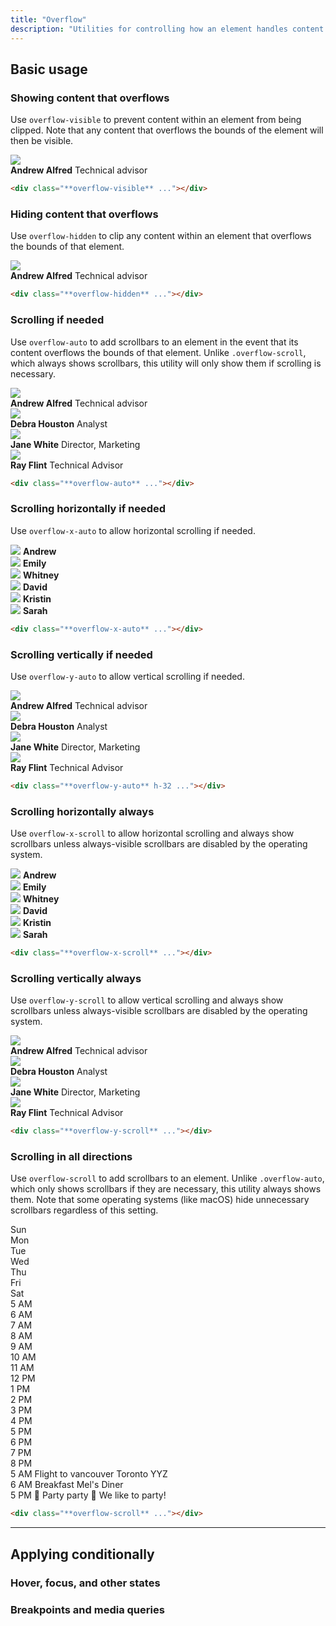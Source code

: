 ```yaml
---
title: "Overflow"
description: "Utilities for controlling how an element handles content that is too large for the container."
---
```




## Basic usage

### Showing content that overflows

Use `overflow-visible` to prevent content within an element from being clipped. Note that any content that overflows the bounds of the element will then be visible.

<Example>
  <div class="overflow-visible relative max-w-sm mx-auto bg-white shadow-lg ring-1 ring-black/5 rounded-xl flex items-center gap-6 dark:bg-slate-800 dark:highlight-white/5">
    <img class="absolute -left-6 w-24 h-24 rounded-full shadow-lg" src="https://images.unsplash.com/photo-1501196354995-cbb51c65aaea?ixlib=rb-1.2.1&ixid=MnwxMjA3fDB8MHxwaG90by1wYWdlfHx8fGVufDB8fHx8&auto=format&fit=facearea&facepad=4&w=256&h=256&q=80" />
    <div class="flex flex-col py-5 pl-24">
      <strong class="text-slate-900 text-sm font-medium dark:text-slate-200">Andrew Alfred</strong>
      <span class="text-slate-500 text-sm font-medium dark:text-slate-400">Technical advisor</span>
    </div>
  </div>
</Example>

```html
<div class="**overflow-visible** ..."></div>
```

### Hiding content that overflows

Use `overflow-hidden` to clip any content within an element that overflows the bounds of that element.

<Example>
  <div class="overflow-hidden relative max-w-sm mx-auto bg-white shadow-lg ring-1 ring-black/5 rounded-xl flex items-center gap-6 dark:bg-slate-800 dark:highlight-white/5">
    <img class="absolute -left-6 w-24 h-24 rounded-full shadow-lg" src="https://images.unsplash.com/photo-1501196354995-cbb51c65aaea?ixlib=rb-1.2.1&ixid=MnwxMjA3fDB8MHxwaG90by1wYWdlfHx8fGVufDB8fHx8&auto=format&fit=facearea&facepad=4&w=256&h=256&q=80" />
    <div class="flex flex-col py-5 pl-24">
      <strong class="text-slate-900 text-sm font-medium dark:text-slate-200">Andrew Alfred</strong>
      <span class="text-slate-500 text-sm font-medium dark:text-slate-400">Technical advisor</span>
    </div>
  </div>
</Example>

```html
<div class="**overflow-hidden** ..."></div>
```

### Scrolling if needed

Use `overflow-auto` to add scrollbars to an element in the event that its content overflows the bounds of that element. Unlike `.overflow-scroll`, which always shows scrollbars, this utility will only show them if scrolling is necessary.

<Example>
  <div class="overflow-auto h-72 relative max-w-sm mx-auto bg-white dark:bg-slate-800 dark:highlight-white/5 shadow-lg ring-1 ring-black/5 rounded-xl flex flex-col divide-y dark:divide-slate-200/5">
    <div class="flex items-center gap-4 p-4">
      <img class="w-12 h-12 rounded-full" src="https://images.unsplash.com/photo-1501196354995-cbb51c65aaea?ixlib=rb-1.2.1&ixid=MnwxMjA3fDB8MHxwaG90by1wYWdlfHx8fGVufDB8fHx8&auto=format&fit=facearea&facepad=4&w=256&h=256&q=80" />
      <div class="flex flex-col">
        <strong class="text-slate-900 text-sm font-medium dark:text-slate-200">Andrew Alfred</strong>
        <span class="text-slate-500 text-sm font-medium dark:text-slate-400">Technical advisor</span>
      </div>
    </div>
    <div class="flex items-center gap-4 p-4">
      <img class="w-12 h-12 rounded-full" src="https://images.unsplash.com/photo-1531123897727-8f129e1688ce?ixlib=rb-1.2.1&ixid=MnwxMjA3fDB8MHxwaG90by1wYWdlfHx8fGVufDB8fHx8&auto=format&fit=facearea&facepad=4&w=256&h=256&q=80" />
      <div class="flex flex-col">
        <strong class="text-slate-900 text-sm font-medium dark:text-slate-200">Debra Houston</strong>
        <span class="text-slate-500 text-sm font-medium dark:text-slate-400">Analyst</span>
      </div>
    </div>
    <div class="flex items-center gap-4 p-4">
      <img class="w-12 h-12 rounded-full" src="https://images.unsplash.com/photo-1517841905240-472988babdf9?ixlib=rb-1.2.1&ixid=MnwxMjA3fDB8MHxwaG90by1wYWdlfHx8fGVufDB8fHx8&auto=format&fit=facearea&facepad=4&w=256&h=256&q=80" />
      <div class="flex flex-col">
        <strong class="text-slate-900 text-sm font-medium dark:text-slate-200">Jane White</strong>
        <span class="text-slate-500 text-sm font-medium dark:text-slate-400">Director, Marketing</span>
      </div>
    </div>
    <div class="flex items-center gap-4 p-4">
      <img class="w-12 h-12 rounded-full" src="https://images.unsplash.com/photo-1531427186611-ecfd6d936c79?ixlib=rb-1.2.1&ixid=MnwxMjA3fDB8MHxwaG90by1wYWdlfHx8fGVufDB8fHx8&auto=format&fit=facearea&facepad=4&w=256&h=256&q=80" />
      <div class="flex flex-col">
        <strong class="text-slate-900 text-sm font-medium dark:text-slate-200">Ray Flint</strong>
        <span class="text-slate-500 text-sm font-medium dark:text-slate-400">Technical Advisor</span>
      </div>
    </div>
  </div>
</Example>

```html
<div class="**overflow-auto** ..."></div>
```

### Scrolling horizontally if needed

Use `overflow-x-auto` to allow horizontal scrolling if needed.

<Example p="none">
  <div class="max-w-md mx-auto bg-white shadow-xl min-w-0 dark:bg-slate-800 dark:highlight-white/5">
    <div class="overflow-x-auto flex">
      <div class="flex-none py-6 px-3 first:pl-6 last:pr-6">
        <div class="flex flex-col items-center justify-center gap-3">
          <img class="w-18 h-18 rounded-full" src="https://images.unsplash.com/photo-1501196354995-cbb51c65aaea?ixlib=rb-1.2.1&ixid=MnwxMjA3fDB8MHxwaG90by1wYWdlfHx8fGVufDB8fHx8&auto=format&fit=facearea&facepad=4&w=256&h=256&q=80" />
          <strong class="text-slate-900 text-xs font-medium dark:text-slate-200">Andrew</strong>
        </div>
      </div>
      <div class="flex-none py-6 px-3 first:pl-6 last:pr-6">
        <div class="flex flex-col items-center justify-center gap-3">
          <img class="w-18 h-18 rounded-full" src="https://images.unsplash.com/photo-1494790108377-be9c29b29330?ixlib=rb-1.2.1&ixid=MnwxMjA3fDB8MHxwaG90by1wYWdlfHx8fGVufDB8fHx8&auto=format&fit=facearea&facepad=4&w=256&h=256&q=80" />
          <strong class="text-slate-900 text-xs font-medium dark:text-slate-200">Emily</strong>
        </div>
      </div>
      <div class="flex-none py-6 px-3 first:pl-6 last:pr-6">
        <div class="flex flex-col items-center justify-center gap-3">
          <img class="w-18 h-18 rounded-full" src="https://images.unsplash.com/photo-1502685104226-ee32379fefbe?ixlib=rb-1.2.1&ixid=MnwxMjA3fDB8MHxwaG90by1wYWdlfHx8fGVufDB8fHx8&auto=format&fit=facearea&facepad=4&w=256&h=256&q=80" />
          <strong class="text-slate-900 text-xs font-medium dark:text-slate-200">Whitney</strong>
        </div>
      </div>
      <div class="flex-none py-6 px-3 first:pl-6 last:pr-6">
        <div class="flex flex-col items-center justify-center gap-3">
          <img class="w-18 h-18 rounded-full" src="https://images.unsplash.com/photo-1519345182560-3f2917c472ef?ixlib=rb-1.2.1&ixid=MnwxMjA3fDB8MHxwaG90by1wYWdlfHx8fGVufDB8fHx8&auto=format&fit=facearea&facepad=4&w=256&h=256&q=80" />
          <strong class="text-slate-900 text-xs font-medium dark:text-slate-200">David</strong>
        </div>
      </div>
      <div class="flex-none py-6 px-3 first:pl-6 last:pr-6">
        <div class="flex flex-col items-center justify-center gap-3">
          <img class="w-18 h-18 rounded-full" src="https://images.unsplash.com/photo-1438761681033-6461ffad8d80?ixlib=rb-1.2.1&ixid=MnwxMjA3fDB8MHxwaG90by1wYWdlfHx8fGVufDB8fHx8&auto=format&fit=facearea&facepad=4&w=256&h=256&q=80" />
          <strong class="text-slate-900 text-xs font-medium dark:text-slate-200">Kristin</strong>
        </div>
      </div>
      <div class="flex-none py-6 px-3 first:pl-6 last:pr-6">
        <div class="flex flex-col items-center justify-center gap-3">
          <img class="w-18 h-18 rounded-full" src="https://images.unsplash.com/photo-1605405748313-a416a1b84491?ixlib=rb-1.2.1&ixid=MnwxMjA3fDB8MHxwaG90by1wYWdlfHx8fGVufDB8fHx8&auto=format&fit=facearea&facepad=4&w=256&h=256&q=80" />
          <strong class="text-slate-900 text-xs font-medium dark:text-slate-200">Sarah</strong>
        </div>
      </div>
    </div>
  </div>
</Example>

```html
<div class="**overflow-x-auto** ..."></div>
```

### Scrolling vertically if needed

Use `overflow-y-auto` to allow vertical scrolling if needed.

<Example>
  <div class="overflow-y-auto h-72 relative max-w-sm mx-auto bg-white dark:bg-slate-800 dark:highlight-white/5 shadow-lg ring-1 ring-black/5 rounded-xl flex flex-col divide-y dark:divide-slate-200/5">
    <div class="flex items-center gap-4 p-4">
      <img class="w-12 h-12 rounded-full" src="https://images.unsplash.com/photo-1501196354995-cbb51c65aaea?ixlib=rb-1.2.1&ixid=MnwxMjA3fDB8MHxwaG90by1wYWdlfHx8fGVufDB8fHx8&auto=format&fit=facearea&facepad=4&w=256&h=256&q=80" />
      <div class="flex flex-col">
        <strong class="text-slate-900 text-sm font-medium dark:text-slate-200">Andrew Alfred</strong>
        <span class="text-slate-500 text-sm font-medium dark:text-slate-400">Technical advisor</span>
      </div>
    </div>
    <div class="flex items-center gap-4 p-4">
      <img class="w-12 h-12 rounded-full" src="https://images.unsplash.com/photo-1531123897727-8f129e1688ce?ixlib=rb-1.2.1&ixid=MnwxMjA3fDB8MHxwaG90by1wYWdlfHx8fGVufDB8fHx8&auto=format&fit=facearea&facepad=4&w=256&h=256&q=80" />
      <div class="flex flex-col">
        <strong class="text-slate-900 text-sm font-medium dark:text-slate-200">Debra Houston</strong>
        <span class="text-slate-500 text-sm font-medium dark:text-slate-400">Analyst</span>
      </div>
    </div>
    <div class="flex items-center gap-4 p-4">
      <img class="w-12 h-12 rounded-full" src="https://images.unsplash.com/photo-1517841905240-472988babdf9?ixlib=rb-1.2.1&ixid=MnwxMjA3fDB8MHxwaG90by1wYWdlfHx8fGVufDB8fHx8&auto=format&fit=facearea&facepad=4&w=256&h=256&q=80" />
      <div class="flex flex-col">
        <strong class="text-slate-900 text-sm font-medium dark:text-slate-200">Jane White</strong>
        <span class="text-slate-500 text-sm font-medium dark:text-slate-400">Director, Marketing</span>
      </div>
    </div>
    <div class="flex items-center gap-4 p-4">
      <img class="w-12 h-12 rounded-full" src="https://images.unsplash.com/photo-1531427186611-ecfd6d936c79?ixlib=rb-1.2.1&ixid=MnwxMjA3fDB8MHxwaG90by1wYWdlfHx8fGVufDB8fHx8&auto=format&fit=facearea&facepad=4&w=256&h=256&q=80" />
      <div class="flex flex-col">
        <strong class="text-slate-900 text-sm font-medium dark:text-slate-200">Ray Flint</strong>
        <span class="text-slate-500 text-sm font-medium dark:text-slate-400">Technical Advisor</span>
      </div>
    </div>
  </div>
</Example>

```html
<div class="**overflow-y-auto** h-32 ..."></div>
```

### Scrolling horizontally always

Use `overflow-x-scroll` to allow horizontal scrolling and always show scrollbars unless always-visible scrollbars are disabled by the operating system.

<Example p="none">
  <div class="max-w-md mx-auto bg-white shadow-xl min-w-0 dark:bg-slate-800 dark:highlight-white/5">
    <div class="overflow-x-scroll flex">
      <div class="flex-none py-6 px-3 first:pl-6 last:pr-6">
        <div class="flex flex-col items-center justify-center gap-3">
          <img class="w-18 h-18 rounded-full" src="https://images.unsplash.com/photo-1501196354995-cbb51c65aaea?ixlib=rb-1.2.1&ixid=MnwxMjA3fDB8MHxwaG90by1wYWdlfHx8fGVufDB8fHx8&auto=format&fit=facearea&facepad=4&w=256&h=256&q=80"/>
          <strong class="text-slate-900 text-xs font-medium dark:text-slate-200">Andrew</strong>
        </div>
      </div>
      <div class="flex-none py-6 px-3 first:pl-6 last:pr-6">
        <div class="flex flex-col items-center justify-center gap-3">
          <img class="w-18 h-18 rounded-full" src="https://images.unsplash.com/photo-1494790108377-be9c29b29330?ixlib=rb-1.2.1&ixid=MnwxMjA3fDB8MHxwaG90by1wYWdlfHx8fGVufDB8fHx8&auto=format&fit=facearea&facepad=4&w=256&h=256&q=80"/>
          <strong class="text-slate-900 text-xs font-medium dark:text-slate-200">Emily</strong>
        </div>
      </div>
      <div class="flex-none py-6 px-3 first:pl-6 last:pr-6">
        <div class="flex flex-col items-center justify-center gap-3">
          <img class="w-18 h-18 rounded-full" src="https://images.unsplash.com/photo-1502685104226-ee32379fefbe?ixlib=rb-1.2.1&ixid=MnwxMjA3fDB8MHxwaG90by1wYWdlfHx8fGVufDB8fHx8&auto=format&fit=facearea&facepad=4&w=256&h=256&q=80"/>
          <strong class="text-slate-900 text-xs font-medium dark:text-slate-200">Whitney</strong>
        </div>
      </div>
      <div class="flex-none py-6 px-3 first:pl-6 last:pr-6">
        <div class="flex flex-col items-center justify-center gap-3">
          <img class="w-18 h-18 rounded-full" src="https://images.unsplash.com/photo-1519345182560-3f2917c472ef?ixlib=rb-1.2.1&ixid=MnwxMjA3fDB8MHxwaG90by1wYWdlfHx8fGVufDB8fHx8&auto=format&fit=facearea&facepad=4&w=256&h=256&q=80"/>
          <strong class="text-slate-900 text-xs font-medium dark:text-slate-200">David</strong>
        </div>
      </div>
      <div class="flex-none py-6 px-3 first:pl-6 last:pr-6">
        <div class="flex flex-col items-center justify-center gap-3">
          <img class="w-18 h-18 rounded-full" src="https://images.unsplash.com/photo-1438761681033-6461ffad8d80?ixlib=rb-1.2.1&ixid=MnwxMjA3fDB8MHxwaG90by1wYWdlfHx8fGVufDB8fHx8&auto=format&fit=facearea&facepad=4&w=256&h=256&q=80"/>
          <strong class="text-slate-900 text-xs font-medium dark:text-slate-200">Kristin</strong>
        </div>
      </div>
      <div class="flex-none py-6 px-3 first:pl-6 last:pr-6">
        <div class="flex flex-col items-center justify-center gap-3">
          <img class="w-18 h-18 rounded-full" src="https://images.unsplash.com/photo-1605405748313-a416a1b84491?ixlib=rb-1.2.1&ixid=MnwxMjA3fDB8MHxwaG90by1wYWdlfHx8fGVufDB8fHx8&auto=format&fit=facearea&facepad=4&w=256&h=256&q=80"/>
          <strong class="text-slate-900 text-xs font-medium dark:text-slate-200">Sarah</strong>
        </div>
      </div>
    </div>
  </div>
</Example>

```html
<div class="**overflow-x-scroll** ..."></div>
```

### Scrolling vertically always

Use `overflow-y-scroll` to allow vertical scrolling and always show scrollbars unless always-visible scrollbars are disabled by the operating system.

<Example>
  <div class="overflow-y-scroll h-72 relative max-w-sm mx-auto bg-white dark:bg-slate-800 shadow-lg ring-1 ring-black/5 rounded-xl flex flex-col divide-y dark:divide-slate-200/5">
    <div class="flex items-center gap-4 p-4">
      <img class="w-12 h-12 rounded-full" src="https://images.unsplash.com/photo-1501196354995-cbb51c65aaea?ixlib=rb-1.2.1&ixid=MnwxMjA3fDB8MHxwaG90by1wYWdlfHx8fGVufDB8fHx8&auto=format&fit=facearea&facepad=4&w=256&h=256&q=80" />
      <div class="flex flex-col">
        <strong class="text-slate-900 text-sm font-medium dark:text-slate-200">Andrew Alfred</strong>
        <span class="text-slate-500 text-sm font-medium dark:text-slate-400">Technical advisor</span>
      </div>
    </div>
    <div class="flex items-center gap-4 p-4">
      <img class="w-12 h-12 rounded-full" src="https://images.unsplash.com/photo-1531123897727-8f129e1688ce?ixlib=rb-1.2.1&ixid=MnwxMjA3fDB8MHxwaG90by1wYWdlfHx8fGVufDB8fHx8&auto=format&fit=facearea&facepad=4&w=256&h=256&q=80" />
      <div class="flex flex-col">
        <strong class="text-slate-900 text-sm font-medium dark:text-slate-200">Debra Houston</strong>
        <span class="text-slate-500 text-sm font-medium dark:text-slate-400">Analyst</span>
      </div>
    </div>
    <div class="flex items-center gap-4 p-4">
      <img class="w-12 h-12 rounded-full" src="https://images.unsplash.com/photo-1517841905240-472988babdf9?ixlib=rb-1.2.1&ixid=MnwxMjA3fDB8MHxwaG90by1wYWdlfHx8fGVufDB8fHx8&auto=format&fit=facearea&facepad=4&w=256&h=256&q=80" />
      <div class="flex flex-col">
        <strong class="text-slate-900 text-sm font-medium dark:text-slate-200">Jane White</strong>
        <span class="text-slate-500 text-sm font-medium dark:text-slate-400">Director, Marketing</span>
      </div>
    </div>
    <div class="flex items-center gap-4 p-4">
      <img class="w-12 h-12 rounded-full" src="https://images.unsplash.com/photo-1531427186611-ecfd6d936c79?ixlib=rb-1.2.1&ixid=MnwxMjA3fDB8MHxwaG90by1wYWdlfHx8fGVufDB8fHx8&auto=format&fit=facearea&facepad=4&w=256&h=256&q=80" />
      <div class="flex flex-col">
        <strong class="text-slate-900 text-sm font-medium dark:text-slate-200">Ray Flint</strong>
        <span class="text-slate-500 text-sm font-medium dark:text-slate-400">Technical Advisor</span>
      </div>
    </div>
  </div>
</Example>

```html
<div class="**overflow-y-scroll** ..."></div>
```

### Scrolling in all directions

Use `overflow-scroll` to add scrollbars to an element. Unlike `.overflow-auto`, which only shows scrollbars if they are necessary, this utility always shows them. Note that some operating systems (like macOS) hide unnecessary scrollbars regardless of this setting.

<Example p="none">
  <div class="mx-4 bg-white dark:bg-slate-800 shadow-xl overflow-hidden">
    <div class="overflow-scroll grid grid-cols-[70px,repeat(7,150px)] grid-rows-[auto,repeat(16,50px)] max-h-[350px]">
      <!-- Calendar frame -->
      <div class="row-start-[1] col-start-[1] sticky top-0 z-10 bg-white dark:bg-gradient-to-b dark:from-slate-600 dark:to-slate-700 border-slate-100 dark:border-black/10 bg-clip-padding text-slate-900 dark:text-slate-200 border-b text-sm font-medium py-2"></div>
      <div class="row-start-[1] col-start-[2] sticky top-0 z-10 bg-white dark:bg-gradient-to-b dark:from-slate-600 dark:to-slate-700 border-slate-100 dark:border-black/10 bg-clip-padding text-slate-900 dark:text-slate-200 border-b text-sm font-medium py-2 text-center">Sun</div>
      <div class="row-start-[1] col-start-[3] sticky top-0 z-10 bg-white dark:bg-gradient-to-b dark:from-slate-600 dark:to-slate-700 border-slate-100 dark:border-black/10 bg-clip-padding text-slate-900 dark:text-slate-200 border-b text-sm font-medium py-2 text-center">Mon</div>
      <div class="row-start-[1] col-start-[4] sticky top-0 z-10 bg-white dark:bg-gradient-to-b dark:from-slate-600 dark:to-slate-700 border-slate-100 dark:border-black/10 bg-clip-padding text-slate-900 dark:text-slate-200 border-b text-sm font-medium py-2 text-center">Tue</div>
      <div class="row-start-[1] col-start-[5] sticky top-0 z-10 bg-white dark:bg-gradient-to-b dark:from-slate-600 dark:to-slate-700 border-slate-100 dark:border-black/10 bg-clip-padding text-slate-900 dark:text-slate-200 border-b text-sm font-medium py-2 text-center">Wed</div>
      <div class="row-start-[1] col-start-[6] sticky top-0 z-10 bg-white dark:bg-gradient-to-b dark:from-slate-600 dark:to-slate-700 border-slate-100 dark:border-black/10 bg-clip-padding text-slate-900 dark:text-slate-200 border-b text-sm font-medium py-2 text-center">Thu</div>
      <div class="row-start-[1] col-start-[7] sticky top-0 z-10 bg-white dark:bg-gradient-to-b dark:from-slate-600 dark:to-slate-700 border-slate-100 dark:border-black/10 bg-clip-padding text-slate-900 dark:text-slate-200 border-b text-sm font-medium py-2 text-center">Fri</div>
      <div class="row-start-[1] col-start-[8] sticky top-0 z-10 bg-white dark:bg-gradient-to-b dark:from-slate-600 dark:to-slate-700 border-slate-100 dark:border-black/10 bg-clip-padding text-slate-900 dark:text-slate-200 border-b text-sm font-medium py-2 text-center">Sat</div>
      <div class="row-start-[2] col-start-[1] border-slate-100 dark:border-slate-200/5 border-r text-xs p-1.5 text-right text-slate-400 uppercase sticky left-0 bg-white dark:bg-slate-800 font-medium">5 AM</div>
      <div class="row-start-[2] col-start-[2] border-slate-100 dark:border-slate-200/5 border-b border-r"></div>
      <div class="row-start-[2] col-start-[3] border-slate-100 dark:border-slate-200/5 border-b border-r"></div>
      <div class="row-start-[2] col-start-[4] border-slate-100 dark:border-slate-200/5 border-b border-r"></div>
      <div class="row-start-[2] col-start-[5] border-slate-100 dark:border-slate-200/5 border-b border-r"></div>
      <div class="row-start-[2] col-start-[6] border-slate-100 dark:border-slate-200/5 border-b border-r"></div>
      <div class="row-start-[2] col-start-[7] border-slate-100 dark:border-slate-200/5 border-b border-r"></div>
      <div class="row-start-[2] col-start-[8] border-slate-100 dark:border-slate-200/5 border-b"></div>
      <div class="row-start-[3] col-start-[1] border-slate-100 dark:border-slate-200/5 border-r text-xs p-1.5 text-right text-slate-400 uppercase sticky left-0 bg-white dark:bg-slate-800 font-medium">6 AM</div>
      <div class="row-start-[3] col-start-[2] border-slate-100 dark:border-slate-200/5 border-b border-r"></div>
      <div class="row-start-[3] col-start-[3] border-slate-100 dark:border-slate-200/5 border-b border-r"></div>
      <div class="row-start-[3] col-start-[4] border-slate-100 dark:border-slate-200/5 border-b border-r"></div>
      <div class="row-start-[3] col-start-[5] border-slate-100 dark:border-slate-200/5 border-b border-r"></div>
      <div class="row-start-[3] col-start-[6] border-slate-100 dark:border-slate-200/5 border-b border-r"></div>
      <div class="row-start-[3] col-start-[7] border-slate-100 dark:border-slate-200/5 border-b border-r"></div>
      <div class="row-start-[3] col-start-[8] border-slate-100 dark:border-slate-200/5 border-b"></div>
      <div class="row-start-[4] col-start-[1] border-slate-100 dark:border-slate-200/5 border-r text-xs p-1.5 text-right text-slate-400 uppercase sticky left-0 bg-white dark:bg-slate-800 font-medium">7 AM</div>
      <div class="row-start-[4] col-start-[2] border-slate-100 dark:border-slate-200/5 border-b border-r"></div>
      <div class="row-start-[4] col-start-[3] border-slate-100 dark:border-slate-200/5 border-b border-r"></div>
      <div class="row-start-[4] col-start-[4] border-slate-100 dark:border-slate-200/5 border-b border-r"></div>
      <div class="row-start-[4] col-start-[5] border-slate-100 dark:border-slate-200/5 border-b border-r"></div>
      <div class="row-start-[4] col-start-[6] border-slate-100 dark:border-slate-200/5 border-b border-r"></div>
      <div class="row-start-[4] col-start-[7] border-slate-100 dark:border-slate-200/5 border-b border-r"></div>
      <div class="row-start-[4] col-start-[8] border-slate-100 dark:border-slate-200/5 border-b"></div>
      <div class="row-start-[5] col-start-[1] border-slate-100 dark:border-slate-200/5 border-r text-xs p-1.5 text-right text-slate-400 uppercase sticky left-0 bg-white dark:bg-slate-800 font-medium">8 AM</div>
      <div class="row-start-[5] col-start-[2] border-slate-100 dark:border-slate-200/5 border-b border-r"></div>
      <div class="row-start-[5] col-start-[3] border-slate-100 dark:border-slate-200/5 border-b border-r"></div>
      <div class="row-start-[5] col-start-[4] border-slate-100 dark:border-slate-200/5 border-b border-r"></div>
      <div class="row-start-[5] col-start-[5] border-slate-100 dark:border-slate-200/5 border-b border-r"></div>
      <div class="row-start-[5] col-start-[6] border-slate-100 dark:border-slate-200/5 border-b border-r"></div>
      <div class="row-start-[5] col-start-[7] border-slate-100 dark:border-slate-200/5 border-b border-r"></div>
      <div class="row-start-[5] col-start-[8] border-slate-100 dark:border-slate-200/5 border-b"></div>
      <div class="row-start-[6] col-start-[1] border-slate-100 dark:border-slate-200/5 border-r text-xs p-1.5 text-right text-slate-400 uppercase sticky left-0 bg-white dark:bg-slate-800 font-medium">9 AM</div>
      <div class="row-start-[6] col-start-[2] border-slate-100 dark:border-slate-200/5 border-b border-r"></div>
      <div class="row-start-[6] col-start-[3] border-slate-100 dark:border-slate-200/5 border-b border-r"></div>
      <div class="row-start-[6] col-start-[4] border-slate-100 dark:border-slate-200/5 border-b border-r"></div>
      <div class="row-start-[6] col-start-[5] border-slate-100 dark:border-slate-200/5 border-b border-r"></div>
      <div class="row-start-[6] col-start-[6] border-slate-100 dark:border-slate-200/5 border-b border-r"></div>
      <div class="row-start-[6] col-start-[7] border-slate-100 dark:border-slate-200/5 border-b border-r"></div>
      <div class="row-start-[6] col-start-[8] border-slate-100 dark:border-slate-200/5 border-b"></div>
      <div class="row-start-[7] col-start-[1] border-slate-100 dark:border-slate-200/5 border-r text-xs p-1.5 text-right text-slate-400 uppercase sticky left-0 bg-white dark:bg-slate-800 font-medium">10 AM</div>
      <div class="row-start-[7] col-start-[2] border-slate-100 dark:border-slate-200/5 border-b border-r"></div>
      <div class="row-start-[7] col-start-[3] border-slate-100 dark:border-slate-200/5 border-b border-r"></div>
      <div class="row-start-[7] col-start-[4] border-slate-100 dark:border-slate-200/5 border-b border-r"></div>
      <div class="row-start-[7] col-start-[5] border-slate-100 dark:border-slate-200/5 border-b border-r"></div>
      <div class="row-start-[7] col-start-[6] border-slate-100 dark:border-slate-200/5 border-b border-r"></div>
      <div class="row-start-[7] col-start-[7] border-slate-100 dark:border-slate-200/5 border-b border-r"></div>
      <div class="row-start-[7] col-start-[8] border-slate-100 dark:border-slate-200/5 border-b"></div>
      <div class="row-start-[8] col-start-[1] border-slate-100 dark:border-slate-200/5 border-r text-xs p-1.5 text-right text-slate-400 uppercase sticky left-0 bg-white dark:bg-slate-800 font-medium">11 AM</div>
      <div class="row-start-[8] col-start-[2] border-slate-100 dark:border-slate-200/5 border-b border-r"></div>
      <div class="row-start-[8] col-start-[3] border-slate-100 dark:border-slate-200/5 border-b border-r"></div>
      <div class="row-start-[8] col-start-[4] border-slate-100 dark:border-slate-200/5 border-b border-r"></div>
      <div class="row-start-[8] col-start-[5] border-slate-100 dark:border-slate-200/5 border-b border-r"></div>
      <div class="row-start-[8] col-start-[6] border-slate-100 dark:border-slate-200/5 border-b border-r"></div>
      <div class="row-start-[8] col-start-[7] border-slate-100 dark:border-slate-200/5 border-b border-r"></div>
      <div class="row-start-[8] col-start-[8] border-slate-100 dark:border-slate-200/5 border-b"></div>
      <div class="row-start-[9] col-start-[1] border-slate-100 dark:border-slate-200/5 border-r text-xs p-1.5 text-right text-slate-400 uppercase sticky left-0 bg-white dark:bg-slate-800 font-medium">12 PM</div>
      <div class="row-start-[9] col-start-[2] border-slate-100 dark:border-slate-200/5 border-b border-r"></div>
      <div class="row-start-[9] col-start-[3] border-slate-100 dark:border-slate-200/5 border-b border-r"></div>
      <div class="row-start-[9] col-start-[4] border-slate-100 dark:border-slate-200/5 border-b border-r"></div>
      <div class="row-start-[9] col-start-[5] border-slate-100 dark:border-slate-200/5 border-b border-r"></div>
      <div class="row-start-[9] col-start-[6] border-slate-100 dark:border-slate-200/5 border-b border-r"></div>
      <div class="row-start-[9] col-start-[7] border-slate-100 dark:border-slate-200/5 border-b border-r"></div>
      <div class="row-start-[9] col-start-[8] border-slate-100 dark:border-slate-200/5 border-b"></div>
      <div class="row-start-[10] col-start-[1] border-slate-100 dark:border-slate-200/5 border-r text-xs p-1.5 text-right text-slate-400 uppercase sticky left-0 bg-white dark:bg-slate-800 font-medium">1 PM</div>
      <div class="row-start-[10] col-start-[2] border-slate-100 dark:border-slate-200/5 border-b border-r"></div>
      <div class="row-start-[10] col-start-[3] border-slate-100 dark:border-slate-200/5 border-b border-r"></div>
      <div class="row-start-[10] col-start-[4] border-slate-100 dark:border-slate-200/5 border-b border-r"></div>
      <div class="row-start-[10] col-start-[5] border-slate-100 dark:border-slate-200/5 border-b border-r"></div>
      <div class="row-start-[10] col-start-[6] border-slate-100 dark:border-slate-200/5 border-b border-r"></div>
      <div class="row-start-[10] col-start-[7] border-slate-100 dark:border-slate-200/5 border-b border-r"></div>
      <div class="row-start-[10] col-start-[8] border-slate-100 dark:border-slate-200/5 border-b"></div>
      <div class="row-start-[11] col-start-[1] border-slate-100 dark:border-slate-200/5 border-r text-xs p-1.5 text-right text-slate-400 uppercase sticky left-0 bg-white dark:bg-slate-800 font-medium">2 PM</div>
      <div class="row-start-[11] col-start-[2] border-slate-100 dark:border-slate-200/5 border-b border-r"></div>
      <div class="row-start-[11] col-start-[3] border-slate-100 dark:border-slate-200/5 border-b border-r"></div>
      <div class="row-start-[11] col-start-[4] border-slate-100 dark:border-slate-200/5 border-b border-r"></div>
      <div class="row-start-[11] col-start-[5] border-slate-100 dark:border-slate-200/5 border-b border-r"></div>
      <div class="row-start-[11] col-start-[6] border-slate-100 dark:border-slate-200/5 border-b border-r"></div>
      <div class="row-start-[11] col-start-[7] border-slate-100 dark:border-slate-200/5 border-b border-r"></div>
      <div class="row-start-[11] col-start-[8] border-slate-100 dark:border-slate-200/5 border-b"></div>
      <div class="row-start-[12] col-start-[1] border-slate-100 dark:border-slate-200/5 border-r text-xs p-1.5 text-right text-slate-400 uppercase sticky left-0 bg-white dark:bg-slate-800 font-medium">3 PM</div>
      <div class="row-start-[12] col-start-[2] border-slate-100 dark:border-slate-200/5 border-b border-r"></div>
      <div class="row-start-[12] col-start-[3] border-slate-100 dark:border-slate-200/5 border-b border-r"></div>
      <div class="row-start-[12] col-start-[4] border-slate-100 dark:border-slate-200/5 border-b border-r"></div>
      <div class="row-start-[12] col-start-[5] border-slate-100 dark:border-slate-200/5 border-b border-r"></div>
      <div class="row-start-[12] col-start-[6] border-slate-100 dark:border-slate-200/5 border-b border-r"></div>
      <div class="row-start-[12] col-start-[7] border-slate-100 dark:border-slate-200/5 border-b border-r"></div>
      <div class="row-start-[12] col-start-[8] border-slate-100 dark:border-slate-200/5 border-b"></div>
      <div class="row-start-[13] col-start-[1] border-slate-100 dark:border-slate-200/5 border-r text-xs p-1.5 text-right text-slate-400 uppercase sticky left-0 bg-white dark:bg-slate-800 font-medium">4 PM</div>
      <div class="row-start-[13] col-start-[2] border-slate-100 dark:border-slate-200/5 border-b border-r"></div>
      <div class="row-start-[13] col-start-[3] border-slate-100 dark:border-slate-200/5 border-b border-r"></div>
      <div class="row-start-[13] col-start-[4] border-slate-100 dark:border-slate-200/5 border-b border-r"></div>
      <div class="row-start-[13] col-start-[5] border-slate-100 dark:border-slate-200/5 border-b border-r"></div>
      <div class="row-start-[13] col-start-[6] border-slate-100 dark:border-slate-200/5 border-b border-r"></div>
      <div class="row-start-[13] col-start-[7] border-slate-100 dark:border-slate-200/5 border-b border-r"></div>
      <div class="row-start-[13] col-start-[8] border-slate-100 dark:border-slate-200/5 border-b"></div>
      <div class="row-start-[14] col-start-[1] border-slate-100 dark:border-slate-200/5 border-r text-xs p-1.5 text-right text-slate-400 uppercase sticky left-0 bg-white dark:bg-slate-800 font-medium">5 PM</div>
      <div class="row-start-[14] col-start-[2] border-slate-100 dark:border-slate-200/5 border-b border-r"></div>
      <div class="row-start-[14] col-start-[3] border-slate-100 dark:border-slate-200/5 border-b border-r"></div>
      <div class="row-start-[14] col-start-[4] border-slate-100 dark:border-slate-200/5 border-b border-r"></div>
      <div class="row-start-[14] col-start-[5] border-slate-100 dark:border-slate-200/5 border-b border-r"></div>
      <div class="row-start-[14] col-start-[6] border-slate-100 dark:border-slate-200/5 border-b border-r"></div>
      <div class="row-start-[14] col-start-[7] border-slate-100 dark:border-slate-200/5 border-b border-r"></div>
      <div class="row-start-[14] col-start-[8] border-slate-100 dark:border-slate-200/5 border-b"></div>
      <div class="row-start-[15] col-start-[1] border-slate-100 dark:border-slate-200/5 border-r text-xs p-1.5 text-right text-slate-400 uppercase sticky left-0 bg-white dark:bg-slate-800 font-medium">6 PM</div>
      <div class="row-start-[15] col-start-[2] border-slate-100 dark:border-slate-200/5 border-b border-r"></div>
      <div class="row-start-[15] col-start-[3] border-slate-100 dark:border-slate-200/5 border-b border-r"></div>
      <div class="row-start-[15] col-start-[4] border-slate-100 dark:border-slate-200/5 border-b border-r"></div>
      <div class="row-start-[15] col-start-[5] border-slate-100 dark:border-slate-200/5 border-b border-r"></div>
      <div class="row-start-[15] col-start-[6] border-slate-100 dark:border-slate-200/5 border-b border-r"></div>
      <div class="row-start-[15] col-start-[7] border-slate-100 dark:border-slate-200/5 border-b border-r"></div>
      <div class="row-start-[15] col-start-[8] border-slate-100 dark:border-slate-200/5 border-b"></div>
      <div class="row-start-[16] col-start-[1] border-slate-100 dark:border-slate-200/5 border-r text-xs p-1.5 text-right text-slate-400 uppercase sticky left-0 bg-white dark:bg-slate-800 font-medium">7 PM</div>
      <div class="row-start-[16] col-start-[2] border-slate-100 dark:border-slate-200/5 border-b border-r"></div>
      <div class="row-start-[16] col-start-[3] border-slate-100 dark:border-slate-200/5 border-b border-r"></div>
      <div class="row-start-[16] col-start-[4] border-slate-100 dark:border-slate-200/5 border-b border-r"></div>
      <div class="row-start-[16] col-start-[5] border-slate-100 dark:border-slate-200/5 border-b border-r"></div>
      <div class="row-start-[16] col-start-[6] border-slate-100 dark:border-slate-200/5 border-b border-r"></div>
      <div class="row-start-[16] col-start-[7] border-slate-100 dark:border-slate-200/5 border-b border-r"></div>
      <div class="row-start-[16] col-start-[8] border-slate-100 dark:border-slate-200/5 border-b"></div>
      <div class="row-start-[17] col-start-[1] border-slate-100 dark:border-slate-200/5 border-r text-xs p-1.5 text-right text-slate-400 uppercase sticky left-0 bg-white dark:bg-slate-800 font-medium">8 PM</div>
      <div class="row-start-[17] col-start-[2] border-slate-100 dark:border-slate-200/5 border-r"></div>
      <div class="row-start-[17] col-start-[3] border-slate-100 dark:border-slate-200/5 border-r"></div>
      <div class="row-start-[17] col-start-[4] border-slate-100 dark:border-slate-200/5 border-r"></div>
      <div class="row-start-[17] col-start-[5] border-slate-100 dark:border-slate-200/5 border-r"></div>
      <div class="row-start-[17] col-start-[6] border-slate-100 dark:border-slate-200/5 border-r"></div>
      <div class="row-start-[17] col-start-[7] border-slate-100 dark:border-slate-200/5 border-r"></div>
      <div class="row-start-[17] col-start-[8]"></div>
      <!-- Calendar contents -->
      <div class="row-start-[2] col-start-3 row-span-4 bg-blue-400/20 dark:bg-sky-600/50 border border-blue-700/10 dark:border-sky-500 rounded-lg m-1 p-1 flex flex-col">
        <span class="text-xs text-blue-600 dark:text-sky-100">5 AM</span>
        <span class="text-xs font-medium text-blue-600 dark:text-sky-100">Flight to vancouver</span>
        <span class="text-xs text-blue-600 dark:text-sky-100">Toronto YYZ</span>
      </div>
      <div class="row-start-[3] col-start-[4] row-span-4 bg-purple-400/20 dark:bg-fuchsia-600/50 border border-purple-700/10 dark:border-fuchsia-500 rounded-lg m-1 p-1 flex flex-col">
        <span class="text-xs text-purple-600 dark:text-fuchsia-100">6 AM</span>
        <span class="text-xs font-medium text-purple-600 dark:text-fuchsia-100">Breakfast</span>
        <span class="text-xs text-purple-600 dark:text-fuchsia-100">Mel's Diner</span>
      </div>
      <div class="row-start-[14] col-start-[7] row-span-3 bg-pink-400/20 dark:bg-indigo-600/50 border border-pink-700/10 dark:border-indigo-500 rounded-lg m-1 p-1 flex flex-col">
        <span class="text-xs text-pink-600 dark:text-indigo-100">5 PM</span>
        <span class="text-xs font-medium text-pink-600 dark:text-indigo-100">🎉 Party party 🎉</span>
        <span class="text-xs text-pink-600 dark:text-indigo-100">We like to party!</span>
      </div>
    </div>
  </div>
</Example>

```html
<div class="**overflow-scroll** ..."></div>
```

---

## <Heading ignore>Applying conditionally</Heading>

### <Heading ignore>Hover, focus, and other states</Heading>

<HoverFocusAndOtherStates defaultClass="overflow-auto" featuredClass="overflow-scroll" />

### <Heading ignore>Breakpoints and media queries</Heading>

<BreakpointsAndMediaQueries defaultClass="overflow-auto" featuredClass="overflow-scroll" />
